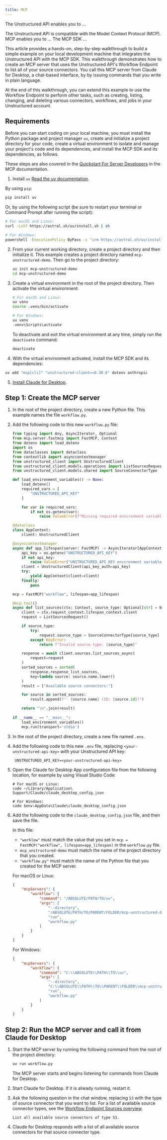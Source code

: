 ```yaml
---
title: MCP
---
```


The Unstructured API enables you to ... 

The Unstructured API is compatible with the Model Context Protocol (MCP). 
MCP enables you to ... 
The MCP SDK ...

This article provides a hands-on, step-by-step walkthrough to build a simple example on your local development machine 
that integrates the Unstructured API with the MCP SDK. This walkthrough demonstrates how to create an MCP server that uses the 
Unstructured API's Workflow Endpoint to list all of your source connectors. You call this MCP server from Claude for Desktop, a chat-based interface, by 
by issuing commands that you write in plain language.

At the end of this walkthrough, you can extend this example to use the Workflow Endpoint to perform other tasks, such as creating, listing, changing, and 
deleting various connectors, workflows, and jobs in your Unstructured account.

## Requirements

Before you can start coding on your local machine, you must install the Python package and project manager `uv`, 
create and initialize a project directory for your code, create a virtual environment to isolate and manage your 
project's code and its dependencies, and install the MCP SDK and its dependencies, as follows.

These steps are also covered in the [Quickstart For Server Developers](https://modelcontextprotocol.io/quickstart/server) in the 
MCP documentation.

1. Install `uv` [Read the uv documentation](https://docs.astral.sh/uv/).

  By using `pip`:

  ```bash
  pip install uv
  ```

  Or, by using the following script (be sure to restart your terminal or Command Prompt after running the script):

  ```bash
  # For macOS and Linux:
  curl -LsSf https://astral.sh/uv/install.sh | sh

  # For Windows:
  powershell -ExecutionPolicy ByPass -c "irm https://astral.sh/uv/install.ps1 | iex"
  ```

2. From your current working directory, create a project directory and then initialize it. This example creates a 
   project directory named `mcp-unstructured-demo`. Then go to the project directory:

   ```bash
   uv init mcp-unstructured-demo
   cd mcp-unstructured-demo
   ```

3. Create a virtual environment in the root of the project directory. Then activate the virtual environment:

   ```bash
   # For macOS and Linux:
   uv venv
   source .venv/bin/activate

   # For Windows:
   uv venv
   .venv\Scripts\activate
   ```

   To deactivate and exit the virtual environment at any time, simply run the `deactivate` command:

   ```bash
   deactivate
   ```

4. With the virtual environment activated, install the MCP SDK and its dependencies:

  ```bash
  uv add "mcp[cli]" "unstructured-client>=0.30.6" dotenv anthropic
  ```

5. [Install Claude for Desktop](https://claude.ai/download).

## Step 1: Create the MCP server

1. In the root of the project directory, create a new Python file. This example names the file `workflow.py`.
2. Add the following code to this new `workflow.py` file:

   ```python
   from typing import Any, AsyncIterator, Optional
   from mcp.server.fastmcp import FastMCP, Context
   from dotenv import load_dotenv
   import os
   from dataclasses import dataclass
   from contextlib import asynccontextmanager
   from unstructured_client import UnstructuredClient
   from unstructured_client.models.operations import ListSourcesRequest
   from unstructured_client.models.shared import SourceConnectorType

   def load_environment_variables() -> None:
       load_dotenv()
       required_vars = [
           "UNSTRUCTURED_API_KEY"
       ]

       for var in required_vars:
           if not os.getenv(var):
               raise ValueError(f"Missing required environment variable: {var}")

   @dataclass
   class AppContext:
       client: UnstructuredClient

   @asynccontextmanager
   async def app_lifespan(server: FastMCP) -> AsyncIterator[AppContext]:
       api_key = os.getenv("UNSTRUCTURED_API_KEY")
       if not api_key:
           raise ValueError("UNSTRUCTURED_API_KEY environment variable is required")
       client = UnstructuredClient(api_key_auth=api_key)
       try:
           yield AppContext(client=client)
       finally:
           pass

   mcp = FastMCP("workflow", lifespan=app_lifespan)

   @mcp.tool()
   async def list_sources(ctx: Context, source_type: Optional[str] = None) -> str:
       client = ctx.request_context.lifespan_context.client
       request = ListSourcesRequest()

       if source_type:
           try:
               request.source_type = SourceConnectorType[source_type]
           except KeyError:
               return f"Invalid source type: {source_type}"

       response = await client.sources.list_sources_async(
           request=request
       )
       sorted_sources = sorted(
           response.response_list_sources, 
           key=lambda source: source.name.lower()
       )
       result = ["Available source connectors:"]

       for source in sorted_sources:
           result.append(f"- {source.name} (ID: {source.id})")

       return "\n".join(result)
       
   if __name__ == "__main__":
       load_environment_variables()
       mcp.run(transport='stdio')
   ```

3. In the root of the project directory, create a new file named `.env`.
4. Add the following code to this new `.env` file, replacing `<your-unstructured-api-key>` with your Unstructured API key:

   ```text
    UNSTRUCTURED_API_KEY=<your-unstructured-api-key>
   ```

5. Open the Claude for Desktop App configuration file from the following location, for example by using Visual Studio Code:

   ```text
   # For macOS or Linux:
   code ~/Library/Application\ Support/Claude/claude_desktop_config.json

   # For Windows:
   code $env:AppData\Claude\claude_desktop_config.json
   ```

6. Add the following code to the `claude_desktop_config.json` file, and then save the file.

   In this file:

   - `"worklow"` must match the value that you set in `mcp = FastMCP("workflow", lifespan=app_lifespan)` in the `workflow.py` file.
   - `mcp_unstructured-demo` must match the name of the project directory that you created.
   - `"workflow.py"` must match the name of the Python file that you created for the MCP server.

   For macOS or Linux:

   ```json
   {
       "mcpServers": {
           "workflow": {
               "command": "/ABSOLUTE/PATH/TO/uv",
               "args": [
                   "--directory",
                   "/ABSOLUTE/PATH/TO/PARENT/FOLDER/mcp-unstructured-demo",
                   "run",
                   "workflow.py"
               ]
           }
       }
   }
   ```

   For Windows:

   ```json
   {
       "mcpServers": {
           "workflow": {
               "command": "C:\\ABSOLUTE\\PATH\\TO\\uv",
               "args": [
                   "--directory",
                   "C:\\ABSOLUTE\\PATH\\TO\\PARENT\\FOLDER\\mcp-unstructured-demo",
                   "run",
                   "workflow.py"
               ]
           }
       }
   }
   ```

## Step 2: Run the MCP server and call it from Claude for Desktop

1. Start the MCP server by running the following command from the root of the project directory:

   ```bash
   uv run workflow.py
   ```

   The MCP server starts and begins listening for commands from Claude for Desktop.

2. Start Claude for Desktop. If it is already running, restart it.
3. Ask the following question in the chat window, replacing `S3` with the type of source connector that you want to list. 
   For a list of available source connector types, see the [Workflow Endpoint Sources overview](/api-reference/workflow/sources/overview).

   ```text
   List all available source connectors of type S3.
   ```

4. Claude for Desktop responds with a list of all available source connectors for that source connector type.
